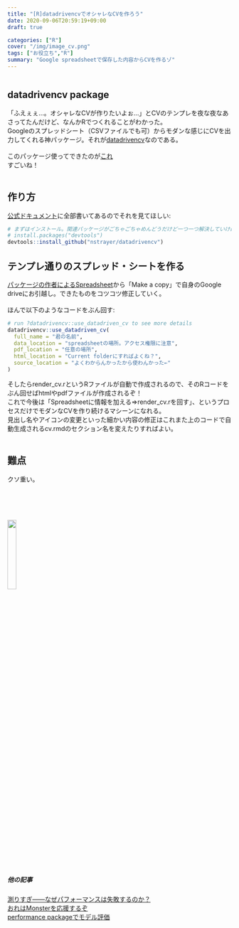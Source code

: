 ```yaml
---
title: "[R]datadrivencvでオシャレなCVを作ろう"
date: 2020-09-06T20:59:19+09:00
draft: true

categories: ["R"]
cover: "/img/image_cv.png"
tags: ["お役立ち","R"]
summary: "Google spreadsheetで保存した内容からCVを作るゾ"
---
```



```r
```

## datadrivencv package

「ふえぇぇ…。オシャレなCVが作りたいよぉ…」とCVのテンプレを夜な夜なあさってたんだけど、なんかRでつくれることがわかった。<br>
Googleのスプレッドシート（CSVファイルでも可）からモダンな感じにCVを出力してくれる神パッケージ。それが[datadrivencv](http://nickstrayer.me/datadrivencv/)なのである。<br>
<br>
このパッケージ使ってできたのが[これ](https://www.nshushi-s-e.com/files/cv.html)
<br>
すごいね！<br><br>

## 作り方

[公式ドキュメント](http://nickstrayer.me/datadrivencv/)に全部書いてあるのでそれを見てほしい:

```r
# まずはインストール。関連パッケージがごちゃごちゃめんどうだけど一つ一つ解決していけばおｋ
# install.packages("devtools")
devtools::install_github("nstrayer/datadrivencv")

```

## テンプレ通りのスプレッド・シートを作る

[パッケージの作者によるSpreadsheet](https://docs.google.com/spreadsheets/d/14MQICF2F8-vf8CKPF1m4lyGKO6_thG-4aSwat1e2TWc/edit#gid=917338460)から「Make a copy」で自身のGoogle driveにお引越し。できたものをコツコツ修正していく。<br>
<br>
ほんで以下のようなコードをぶん回す:

```r
# run ?datadrivencv::use_datadriven_cv to see more details
datadrivencv::use_datadriven_cv(
  full_name = "君の名前",
  data_location = "spreadsheetの場所。アクセス権限に注意",
  pdf_location = "任意の場所",
  html_location = "Current folderにすればよくね？",
  source_location = "よくわからんかったから使わんかった←"
)

```


そしたらrender_cv.rというRファイルが自動で作成されるので、そのRコードをぶん回せばhtmlやpdfファイルが作成されるぞ！<br>
これで今後は「Spreadsheetに情報を加える⇒render_cv.rを回す」、というプロセスだけでモダンなCVを作り続けるマシーンになれる。<br>
見出し名やアイコンの変更といった細かい内容の修正はこれまた上のコードで自動生成されるcv.rmdのセクション名を変えたりすればよい。
<br>
<br>


## 難点

クソ重い。<br><br>
<br><br>

<br>
[<img src="/img/violet-button.png" width=20%>](https://www.buymeacoffee.com/nsushishushi)
<br>


##### 他の記事
 [測りすぎ――なぜパフォーマンスは失敗するのか？](https://susishushi.github.io/my_blog/post/mmeasure/)
  <br>
[おれはMonsterを応援するぞ](https://susishushi.github.io/my_blog/post/monster/)<br>
[performance packageでモデル評価](https://susishushi.github.io/my_blog/post/performance/)